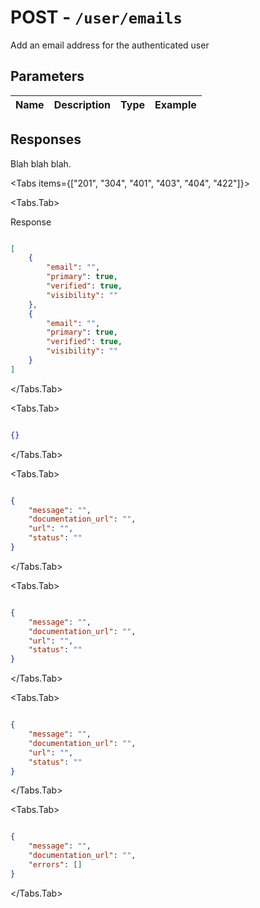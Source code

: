 
# POST - `/user/emails`

Add an email address for the authenticated user

## Parameters

| Name | Description | Type | Example |
| :---- | :---- | :---- | :---- |

## Responses

Blah blah blah.

<Tabs items={["201", "304", "401", "403", "404", "422"]}>

<Tabs.Tab>

Response

```json

[
    {
        "email": "",
        "primary": true,
        "verified": true,
        "visibility": ""
    },
    {
        "email": "",
        "primary": true,
        "verified": true,
        "visibility": ""
    }
]

```

</Tabs.Tab>

<Tabs.Tab>



```json

{}

```

</Tabs.Tab>

<Tabs.Tab>



```json

{
    "message": "",
    "documentation_url": "",
    "url": "",
    "status": ""
}

```

</Tabs.Tab>

<Tabs.Tab>



```json

{
    "message": "",
    "documentation_url": "",
    "url": "",
    "status": ""
}

```

</Tabs.Tab>

<Tabs.Tab>



```json

{
    "message": "",
    "documentation_url": "",
    "url": "",
    "status": ""
}

```

</Tabs.Tab>

<Tabs.Tab>



```json

{
    "message": "",
    "documentation_url": "",
    "errors": []
}

```

</Tabs.Tab>

</Tabs>
